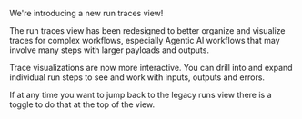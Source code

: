 
We're introducing a new run traces view!

The run traces view has been redesigned to better organize and visualize traces for complex workflows, especially Agentic AI workflows
that may involve many steps with larger payloads and outputs.

Trace visualizations are now more interactive. You can drill into and expand individual run steps to see and work with inputs, outputs and errors.

If at any time you want to jump back to the legacy runs view there is a toggle to do that at the top of the view.
